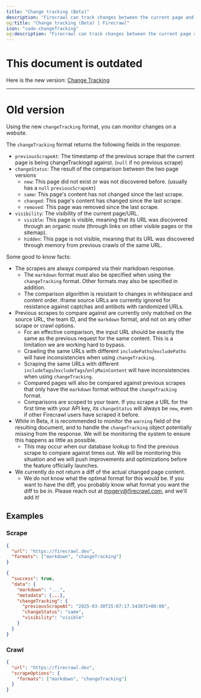 ```yaml
---
title: "Change tracking (Beta)"
description: "Firecrawl can track changes between the current page and a previous version, and tell you if it updated or not"
og:title: "Change tracking (Beta) | Firecrawl"
icon: "code-changeTracking"
og:description: "Firecrawl can track changes between the current page and a previous version, and tell you if it updated or not"
---
```


# This document is outdated

Here is the new version: [Change Tracking](/features/change-tracking)

---

# Old version

Using the new `changeTracking` format, you can monitor changes on a website.

The `changeTracking` format returns the following fields in the response:

- `previousScrapeAt`: The timestamp of the previous scrape that the current page is being changeTrackingd against. (`null` if no previous scrape)
- `changeStatus`: The result of the comparison between the two page versions
  - `new`: This page did not exist or was not discovered before. (usually has a `null` `previousScrapeAt`)
  - `same`: This page's content has not changed since the last scrape.
  - `changed`: This page's content has changed since the last scrape.
  - `removed`: This page was removed since the last scrape.
- `visibility`: The visibility of the current page/URL.
  - `visible`: This page is visible, meaning that its URL was discovered through an organic route (through links on other visible pages or the sitemap).
  - `hidden`: This page is not visible, meaning that its URL was discovered through memory from previous crawls of the same URL.

Some good to know facts:

- The scrapes are always compared via their markdown response.
  - The `markdown` format must also be specified when using the `changeTracking` format. Other formats may also be specified in addition.
  - The comparison algorithm is resistant to changes in whitespace and content order. iframe source URLs are currently ignored for resistance against captchas and antibots with randomized URLs.
- Previous scrapes to compare against are currently only matched on the source URL, the team ID, and the `markdown` format, and not on any other scrape or crawl options.
  - For an effective comparison, the input URL should be exactly the same as the previous request for the same content. This is a limitation we are working hard to bypass.
  - Crawling the same URLs with different `includePaths`/`excludePaths` will have inconsistencies when using `changeTracking`.
  - Scraping the same URLs with different `includeTags`/`excludeTags`/`onlyMainContent` will have inconsistencies when using `changeTracking`.
  - Compared pages will also be compared against previous scrapes that only have the `markdown` format without the `changeTracking` format.
  - Comparisons are scoped to your team. If you scrape a URL for the first time with your API key, its `changeStatus` will always be `new`, even if other Firecrawl users have scraped it before.
- While in Beta, it is recommended to monitor the `warning` field of the resulting document, and to handle the `changeTracking` object potentially missing from the response. We will be monitoring the system to ensure this happens as little as possible.
  - This may occur when our database lookup to find the previous scrape to compare against times out. We will be monitoring this situation and we will push improvements and optimizations before the feature officially launches.
- We currently do not return a diff of the actual changed page content.
  - We do not know what the optimal format for this would be. If you want to have the diff, you probably know what format you want the diff to be in. Please reach out at [mogery@firecrawl.com](mailto:mogery@firecrawl.com), and we'll add it!

## Examples

### Scrape

```json
{
  "url": "https://firecrawl.dev",
  "formats": ["markdown", "changeTracking"]
}
```

```json
{
  "success": true,
  "data": {
    "markdown": "...",
    "metadata": {...},
    "changeTracking": {
      "previousScrapeAt": "2025-03-30T15:07:17.543071+00:00",
      "changeStatus": "same",
      "visibility": "visible"
    }
  }
}
```

### Crawl

```json
{
  "url": "https://firecrawl.dev",
  "scrapeOptions": {
    "formats": ["markdown", "changeTracking"]
  }
}
```

